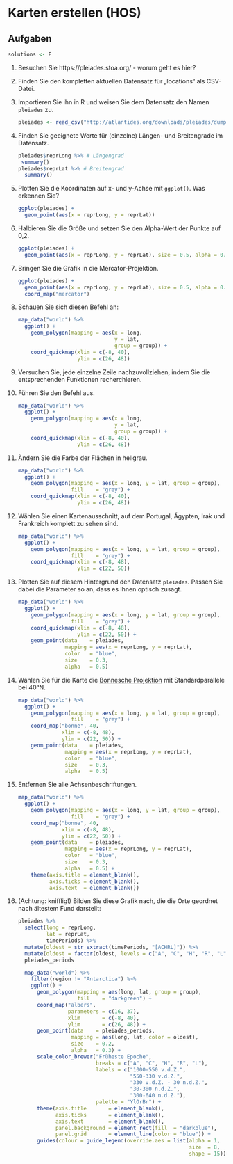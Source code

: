 # Karten erstellen (HOS)

## Aufgaben

```r
solutions <- F
```

1. Besuchen Sie https://pleiades.stoa.org/ - worum geht es hier?

2. Finden Sie den kompletten aktuellen Datensatz für „locations“ als CSV-Datei.

3. Importieren Sie ihn in R und weisen Sie dem Datensatz den Namen `pleiades` zu.

    ```r
    pleiades <- read_csv("http://atlantides.org/downloads/pleiades/dumps/pleiades-locations-latest.csv.gz")
    ```

4. Finden Sie geeignete Werte für (einzelne) Längen- und Breitengrade im Datensatz.

    ```r
    pleiades$reprLong %>% # Längengrad
     summary()
    pleiades$reprLat %>% # Breitengrad
      summary()
    ```

5. Plotten Sie die Koordinaten auf x- und y-Achse mit `ggplot()`. Was erkennen Sie?

    ```r
    ggplot(pleiades) +
      geom_point(aes(x = reprLong, y = reprLat))
    ```

6. Halbieren Sie die Größe und setzen Sie den Alpha-Wert der Punkte auf 0,2. 

    ```r
    ggplot(pleiades) +
      geom_point(aes(x = reprLong, y = reprLat), size = 0.5, alpha = 0.2)
    ```

7. Bringen Sie die Grafik in die Mercator-Projektion.

    ```r
    ggplot(pleiades) +
      geom_point(aes(x = reprLong, y = reprLat), size = 0.5, alpha = 0.2) +
      coord_map("mercator")
    ```

8. Schauen Sie sich diesen Befehl an: 

    ```r
    map_data("world") %>%
      ggplot() +
        geom_polygon(mapping = aes(x = long,
                                   y = lat,
                                   group = group)) +
        coord_quickmap(xlim = c(-8, 40),
                       ylim = c(26, 48))
    ```

9. Versuchen Sie, jede einzelne Zeile nachzuvollziehen, indem Sie die entsprechenden Funktionen recherchieren.

10. Führen Sie den Befehl aus.

    ```r
    map_data("world") %>%
      ggplot() +
        geom_polygon(mapping = aes(x = long,
                                   y = lat,
                                   group = group)) +
        coord_quickmap(xlim = c(-8, 40),
                       ylim = c(26, 48))
    ```

11. Ändern Sie die Farbe der Flächen in hellgrau.

    ```r
    map_data("world") %>%
      ggplot() +
        geom_polygon(mapping = aes(x = long, y = lat, group = group),
                     fill    = "grey") +
        coord_quickmap(xlim = c(-8, 40),
                       ylim = c(26, 48))
    ```

12. Wählen Sie einen Kartenausschnitt, auf dem Portugal, Ägypten, Irak und Frankreich komplett zu sehen sind.

    ```r
    map_data("world") %>%
      ggplot() +
        geom_polygon(mapping = aes(x = long, y = lat, group = group),
                     fill    = "grey") +
        coord_quickmap(xlim = c(-8, 48),
                       ylim = c(22, 50))
    ```

13. Plotten Sie auf diesem Hintergrund den Datensatz `pleiades`. Passen Sie dabei die Parameter so an, dass es Ihnen optisch zusagt.

    ```r
    map_data("world") %>%
      ggplot() +
        geom_polygon(mapping = aes(x = long, y = lat, group = group),
                     fill    = "grey") +
        coord_quickmap(xlim = c(-8, 48), 
                       ylim = c(22, 50)) +
        geom_point(data    = pleiades,
                   mapping = aes(x = reprLong, y = reprLat),
                   color   = "blue",
                   size    = 0.3,
                   alpha   = 0.5)
    ```

14. Wählen Sie für die Karte die [Bonnesche Projektion](https://de.wikipedia.org/wiki/Bonnesche_Projektion) mit Standardparallele bei 40°N.

    ```r
    map_data("world") %>%
      ggplot() +
        geom_polygon(mapping = aes(x = long, y = lat, group = group),
                     fill    = "grey") +
        coord_map("bonne", 40,
                  xlim = c(-8, 48),
                  ylim = c(22, 50)) +
        geom_point(data    = pleiades,
                   mapping = aes(x = reprLong, y = reprLat),
                   color   = "blue",
                   size    = 0.3,
                   alpha   = 0.5)
    ```

15. Entfernen Sie alle Achsenbeschriftungen.

    ```r
    map_data("world") %>%
      ggplot() +
        geom_polygon(mapping = aes(x = long, y = lat, group = group),
                     fill    = "grey") +
        coord_map("bonne", 40,
                  xlim = c(-8, 48),
                  ylim = c(22, 50)) +
        geom_point(data    = pleiades,
                   mapping = aes(x = reprLong, y = reprLat),
                   color   = "blue",
                   size    = 0.3,
                   alpha   = 0.5) +
        theme(axis.title = element_blank(),
              axis.ticks = element_blank(),
              axis.text  = element_blank())
    ```

16. (Achtung: knifflig!) Bilden Sie diese Grafik nach, die die Orte geordnet nach ältestem Fund darstellt:

    ```r
    pleiades %>%
      select(long = reprLong,
             lat = reprLat,
             timePeriods) %>%
      mutate(oldest = str_extract(timePeriods, "[ACHRL]")) %>%
      mutate(oldest = factor(oldest, levels = c("A", "C", "H", "R", "L"))) ->
      pleiades_periods
 
      map_data("world") %>%
        filter(region != "Antarctica") %>%
        ggplot() +
          geom_polygon(mapping = aes(long, lat, group = group),
                       fill    = "darkgreen") +
          coord_map("albers",
                    parameters = c(16, 37),
                    xlim       = c(-8, 40),
                    ylim       = c(26, 48)) +
          geom_point(data    = pleiades_periods,
                     mapping = aes(long, lat, color = oldest),
                     size    = 0.2,
                     alpha   = 0.3) +
          scale_color_brewer("Früheste Epoche",
                             breaks = c("A", "C", "H", "R", "L"),
                             labels = c("1000-550 v.d.Z.",
                                        "550-330 v.d.Z.",
                                        "330 v.d.Z. - 30 n.d.Z.",
                                        "30-300 n.d.Z.",
                                        "300-640 n.d.Z."),
                             palette = "YlOrBr") +
          theme(axis.title       = element_blank(),
                axis.ticks       = element_blank(),
                axis.text        = element_blank(),
                panel.background = element_rect(fill  = "darkblue"),
                panel.grid       = element_line(color = "blue")) +
          guides(colour = guide_legend(override.aes = list(alpha = 1,
                                                           size  = 8,
                                                           shape = 15)))
      ```
